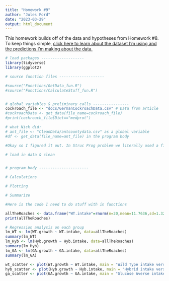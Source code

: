 ```yaml
---
title: "Homework #9"
author: "Jules Ford"
date: "2023-03-29"
output: html_document
---
```


This homework builds off of the data and hypotheses from Homework #8. To keep things simple, [click here to learn about the dataset I'm using and the predictions I'm making about the data.](homework8.html)

```r
# load packages -------------------
library(tidyverse)
library(ggplot2)

# source function files --------------------

#source("Functions/GetData_fun.R")
#source("Functions/CalculateStuff_fun.R")


# global variables & preliminary calls ----------------
cockroach_file <- "docs/GermanCockroachData.csv" # Data from article
#cockroachData <- get_data(file_name=cockroach_file)
#print(cockroach_file$Diet=="medprot")

# what Nick did:
# ant_file <- "CleanData/antcountydata.csv" as a global variable
#df <- get_data(file_name=ant_file) in the program body

#Okay so I figured it out. In Struc Prog problem we literally used a file to take out the data so that is what I'll need to do. This homework is going to be super challenging but super rewarding!

# load in data & clean


# program body ----------------------

# Calculations

# Plotting

# Summarize


```

```r
#Here is the code I need to do stuff with in functions

allTheRoaches <- data.frame("WT.intake"=rnorm(n=20,mean=11.7636,sd=1.3207022),"WT.growth"=rnorm(n=20,mean=6.6646158,sd=0.8682219),"Hyb.intake"=rnorm(n=20,mean=11.201452,sd=1.1952825),"Hyb.growth"=rnorm(n=20,mean=7.0736739,sd=1.0584402),"GA.intake"=rnorm(n=20,mean=6.509735,sd=3.1441545),"GA.growth"=rnorm(n=20,mean=3.967465,sd=1.1635215))
print(allTheRoaches)

# Regression analysis on each group
lm_WT <- lm(WT.growth ~ WT.intake, data=allTheRoaches)
summary(lm_WT)
lm_Hyb <- lm(Hyb.growth ~ Hyb.intake, data=allTheRoaches)
summary(lm_Hyb)
lm_GA <- lm(GA.growth ~ GA.intake, data=allTheRoaches)
summary(lm_GA)

wt_scatter <- plot(WT.growth ~ WT.intake, main = "Wild Type intake versus growth", data=allTheRoaches)
hyb_scatter <- plot(Hyb.growth ~ Hyb.intake, main = "Hybrid intake versus growth", data=allTheRoaches)
ga_scatter <- plot(GA.growth ~ GA.intake, main = "Glucose Averse intake versus growth", data=allTheRoaches)
```

